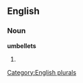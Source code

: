 
==English==

===Noun===
'''umbellets'''

# {{plural of|[[umbellet]]}}

[[Category:English plurals]]